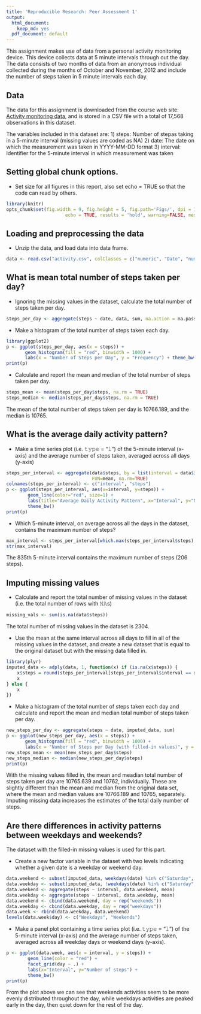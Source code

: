 ```yaml
---
title: 'Reproducible Research: Peer Assessment 1'
output:
  html_document:
    keep_md: yes
  pdf_document: default
---
```


This assignment makes use of data from a personal activity monitoring device. This device collects data at 5 minute intervals through out the day. The data consists of two months of data from an anonymous individual collected during the months of October and November, 2012 and include the number of steps taken in 5 minute intervals each day.

## Data
The data for this assignment is downloaded from the course web site: [Activity monitoring data](https://d396qusza40orc.cloudfront.net/repdata%2Fdata%2Factivity.zip), and is stored in a
CSV file with a total of 17,568 observations in this dataset.

The variables included in this dataset are:
1) steps: Number of stepas taking in a 5-minute interval (missing values are coded as NA)
2) date: The date on which the measurement was taken in YYYY-MM-DD format
3) interval: Identifier for the 5-minute interval in which measurement was taken

## Setting global chunk options.
- Set size for all figures in this report, also set echo = TRUE so that the code can read by others.
```r
library(knitr)
opts_chunk$set(fig.width = 9, fig.height = 5, fig.path='Figs/', dpi = 144, 
                      echo = TRUE, results = 'hold', warning=FALSE, message=FALSE)
```

## Loading and preprocessing the data
- Unzip the data, and load data into data frame. 
```r
data <- read.csv("activity.csv", colClasses = c("numeric", "Date", "numeric"))
```

## What is mean total number of steps taken per day?
- Ignoring the missing values in the dataset, calculate the total number of steps taken per day.
```r
steps_per_day <- aggregate(steps ~ date, data, sum, na.action = na.pass)
```

- Make a histogram of the total number of steps taken each day. 
```r
library(ggplot2)
p <- ggplot(steps_per_day, aes(x = steps)) + 
       geom_histogram(fill = "red", binwidth = 1000) + 
       labs(x = "Number of Steps per Day", y = "Frequency") + theme_bw() 
print(p)
```

- Calculate and report the mean and median of the total number of steps taken per day.
```r
steps_mean <- mean(steps_per_day$steps, na.rm = TRUE)
steps_median <- median(steps_per_day$steps, na.rm = TRUE)
```
The mean of the total number of steps taken per day is 10766.189, and the median is 10765.

## What is the average daily activity pattern?
- Make a time series plot (i.e. 𝚝𝚢𝚙𝚎 = "𝚕") of the 5-minute interval (x-axis) and the average number of steps taken, averaged across all days (y-axis)
```r
steps_per_interval <- aggregate(data$steps, by = list(interval = data$interval),
                                FUN=mean, na.rm=TRUE)
colnames(steps_per_interval) <- c("interval", "steps")
p <- ggplot(steps_per_interval, aes(x=interval, y=steps)) +   
        geom_line(color="red", size=1) +  
        labs(title="Average Daily Activity Pattern", x="Interval", y="Number of steps") +  
        theme_bw()
print(p)        
```

- Which 5-minute interval, on average across all the days in the dataset, contains the maximum number of steps?
```r
max_interval <- steps_per_interval[which.max(steps_per_interval$steps),]
str(max_interval)
```
The 835th 5-minute interval contains the maximum number of steps (206 steps). 

## Imputing missing values
- Calculate and report the total number of missing values in the dataset (i.e. the total number of rows with 𝙽𝙰s)
```r
missing_vals <- sum(is.na(data$steps))
```
The total number of missing values in the dataset is 2304.

- Use the mean at the same interval across all days to fill in all of the missing values in the dataset, and create a new dataset that is equal to the original dataset but with the missing data filled in.
```r
library(plyr)
imputed_data <- adply(data, 1, function(x) if (is.na(x$steps)) {
    x$steps = round(steps_per_interval[steps_per_interval$interval == x$interval, 2])
    x
} else {
    x
})
```

- Make a histogram of the total number of steps taken each day and calculate and report the mean and median total number of steps taken per day. 
```r
new_steps_per_day <- aggregate(steps ~ date, imputed_data, sum)
p <- ggplot(new_steps_per_day, aes(x = steps)) + 
       geom_histogram(fill = "red", binwidth = 1000) + 
       labs(x = "Number of Steps per Day (with filled-in values)", y = "Frequency") + theme_bw() 
new_steps_mean <- mean(new_steps_per_day$steps)
new_steps_median <- median(new_steps_per_day$steps)
print(p)
```

With the missing values filled in, the mean and meadian total number of steps taken per day are 10765.639 and 10762, individually. These are slightly different than the mean and median from the original data set, where the mean and median values are 10766.189 and 10765, separately. Imputing missing data increases the estimates of the total daily number of steps.

## Are there differences in activity patterns between weekdays and weekends?
The dataset with the filled-in missing values is used for this part.

- Create a new factor variable in the dataset with two levels indicating whether a given date is a weekday or weekend day.
```r
data.weekend <- subset(imputed_data, weekdays(date) %in% c("Saturday", "Sunday"))
data.weekday <- subset(imputed_data, !weekdays(date) %in% c("Saturday", "Sunday"))
data.weekend <- aggregate(steps ~ interval, data.weekend, mean)
data.weekday <- aggregate(steps ~ interval, data.weekday, mean)
data.weekend <- cbind(data.weekend, day = rep("weekends"))
data.weekday <- cbind(data.weekday, day = rep("weekdays"))
data.week <- rbind(data.weekday, data.weekend)
levels(data.week$day) <- c("Weekdays", "Weekends")
```

- Make a panel plot containing a time series plot (i.e. 𝚝𝚢𝚙𝚎 = "𝚕") of the 5-minute interval (x-axis) and the average number of steps taken, averaged across all weekday days or weekend days (y-axis).
```r
p <- ggplot(data.week, aes(x = interval, y = steps)) + 
        geom_line(color = "red") + 
        facet_grid(day ~ .) +
        labs(x="Interval", y="Number of steps") +
        theme_bw()
print(p)        
```

From the plot above we can see that weekends activities seem to be more evenly distributed throughout the day, while weekdays activities are peaked early in the day, then quiet down for the rest of the day.
